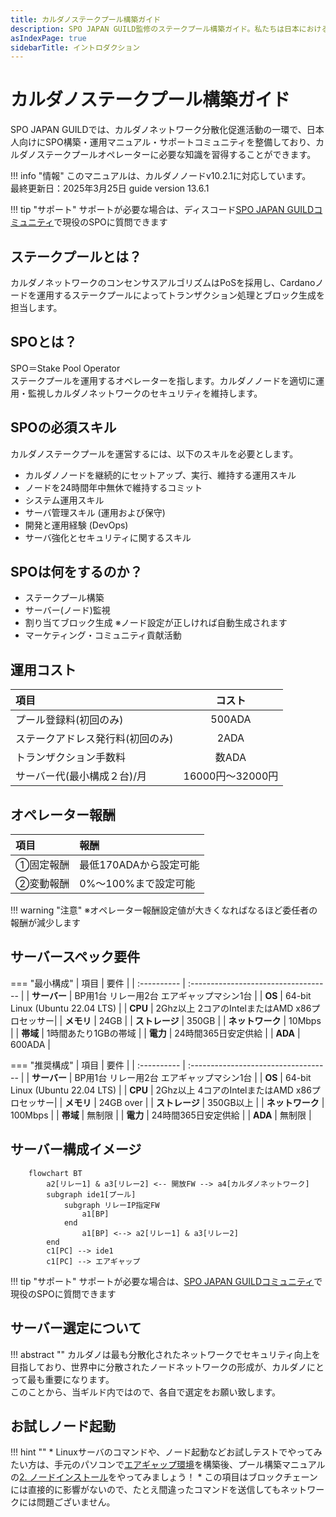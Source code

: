 ```yaml
---
title: カルダノステークプール構築ガイド
description: SPO JAPAN GUILD監修のステークプール構築ガイド。私たちは日本におけるステークプール構築を促進しカルダノ分散化に貢献してまいります。
asIndexPage: true
sidebarTitle: イントロダクション
---
```


# **カルダノステークプール構築ガイド**

SPO JAPAN GUILDでは、カルダノネットワーク分散化促進活動の一環で、日本人向けにSPO構築・運用マニュアル・サポートコミュニティを整備しており、カルダノステークプールオペレーターに必要な知識を習得することができます。

!!! info "情報"
    このマニュアルは、カルダノノードv10.2.1に対応しています。  
    最終更新日：2025年3月25日 guide version 13.6.1

!!! tip "サポート"
    サポートが必要な場合は、ディスコード[SPO JAPAN GUILDコミュニティ](https://discord.gg/U3gU54c)で現役のSPOに質問できます


## **ステークプールとは？**
カルダノネットワークのコンセンサスアルゴリズムはPoSを採用し、Cardanoノードを運用するステークプールによってトランザクション処理とブロック生成を担当します。

## **SPOとは？**
SPO＝Stake Pool Operator  
ステークプールを運用するオペレーターを指します。カルダノノードを適切に運用・監視しカルダノネットワークのセキュリティを維持します。

## **SPOの必須スキル**

カルダノステークプールを運営するには、以下のスキルを必要とします。

* カルダノノードを継続的にセットアップ、実行、維持する運用スキル
* ノードを24時間年中無休で維持するコミット
* システム運用スキル
* サーバ管理スキル \(運用および保守\)
* 開発と運用経験 \(DevOps\)
* サーバ強化とセキュリティに関するスキル

## **SPOは何をするのか？**
* ステークプール構築
* サーバー(ノード)監視
* 割り当てブロック生成 ※ノード設定が正しければ自動生成されます
* マーケティング・コミュニティ貢献活動

## **運用コスト**
| 項目      | コスト                          |
| :----------- | :------------------------------------: |
| プール登録料(初回のみ)       | 500ADA  |
| ステークアドレス発行料(初回のみ)       | 2ADA |
| トランザクション手数料    | 数ADA |
| サーバー代(最小構成２台)/月    | 16000円～32000円 |

## **オペレーター報酬**

| 項目      | 報酬                          |
| :----------- | :------------------------------------ |
| ①固定報酬       | 最低170ADAから設定可能  |
| ②変動報酬       | 0%～100%まで設定可能  |

!!! warning "注意"
    ※オペレーター報酬設定値が大きくなればなるほど委任者の報酬が減少します


## **サーバースペック要件**

=== "最小構成"
    | 項目      | 要件                          |
    | :---------- | :----------------------------------- |
    | **サーバー**      | BP用1台  リレー用2台  エアギャップマシン1台  |
    | **OS**       | 64-bit Linux \(Ubuntu 22.04 LTS\) |
    | **CPU**   | 2Ghz以上 2コアのIntelまたはAMD x86プロセッサー|
    | **メモリ**    | 24GB |
    | **ストレージ**    | 350GB |
    | **ネットワーク**    | 10Mbps |
    | **帯域**    | 1時間あたり1GBの帯域 |
    | **電力**    | 24時間365日安定供給 |
    | **ADA**    | 600ADA |


=== "推奨構成"
    | 項目      | 要件                          |
    | :---------- | :----------------------------------- |
    | **サーバー**      | BP用1台  リレー用2台  エアギャップマシン1台  |
    | **OS**       | 64-bit Linux \(Ubuntu 22.04 LTS\) |
    | **CPU**   | 2Ghz以上 4コアのIntelまたはAMD x86プロセッサー|
    | **メモリ**    | 24GB over |
    | **ストレージ**    | 350GB以上 |
    | **ネットワーク**    | 100Mbps |
    | **帯域**    | 無制限 |
    | **電力**    | 24時間365日安定供給 |
    | **ADA**    | 無制限 |

## **サーバー構成イメージ**

``` mermaid
    flowchart BT
        a2[リレー1] & a3[リレー2] <-- 開放FW --> a4[カルダノネットワーク]
        subgraph ide1[プール]
            subgraph リレーIP指定FW
                a1[BP]
            end
                a1[BP] <--> a2[リレー1] & a3[リレー2]
        end
        c1[PC] --> ide1
        c1[PC] --> エアギャップ
```


!!! tip "サポート"
    サポートが必要な場合は、[SPO JAPAN GUILDコミュニティ](https://discord.gg/U3gU54c)で現役のSPOに質問できます

## **サーバー選定について**
!!! abstract ""
    カルダノは最も分散化されたネットワークでセキュリティ向上を目指しており、世界中に分散されたノードネットワークの形成が、カルダノにとって最も重要になります。  
    このことから、当ギルド内ではので、各自で選定をお願い致します。  


## **お試しノード起動**

!!! hint ""
    * Linuxサーバのコマンドや、ノード起動などお試しテストでやってみたい方は、手元のパソコンで[エアギャップ環境](./setup/air-gap-guid.md)を構築後、プール構築マニュアルの[2. ノードインストール](./setup/2-node-setup.md)をやってみましょう！
    * この項目はブロックチェーンには直接的に影響がないので、たとえ間違ったコマンドを送信してもネットワークには問題ございません。



